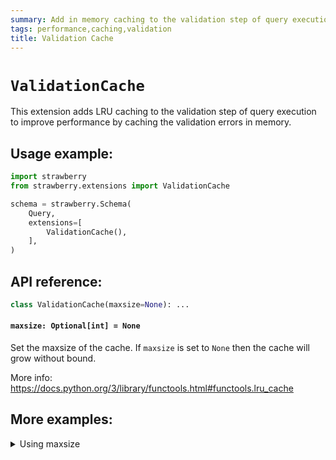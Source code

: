 ```yaml
---
summary: Add in memory caching to the validation step of query execution.
tags: performance,caching,validation
title: Validation Cache
---
```


# `ValidationCache`

This extension adds LRU caching to the validation step of query execution to
improve performance by caching the validation errors in memory.

## Usage example:

```python
import strawberry
from strawberry.extensions import ValidationCache

schema = strawberry.Schema(
    Query,
    extensions=[
        ValidationCache(),
    ],
)
```

## API reference:

```python
class ValidationCache(maxsize=None): ...
```

#### `maxsize: Optional[int] = None`

Set the maxsize of the cache. If `maxsize` is set to `None` then the cache will
grow without bound.

More info: https://docs.python.org/3/library/functools.html#functools.lru_cache

## More examples:

<details>
  <summary>Using maxsize</summary>


```python
import strawberry
from strawberry.extensions import ValidationCache

schema = strawberry.Schema(
    Query,
    extensions=[
        ValidationCache(maxsize=100),
    ],
)
```

</details>
